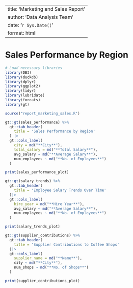 
---
title: 'Marketing and Sales Report'
author: 'Data Analysis Team'
date: '`r Sys.Date()`'
format: html
---

# Sales Performance by Region

```r
# Load necessary libraries
library(DBI)
library(duckdb)
library(dplyr)
library(ggplot2)
library(tidyr)
library(lubridate)
library(forcats)
library(gt)

source("report_marketing_sales.R")
```


```r
gt::gt(sales_performance) %>%
  gt::tab_header(
    title = 'Sales Performance by Region'
  ) |>
  gt::cols_label(
    city = md("**City**"),
    total_salary = md("**Total Salary**"),
    avg_salary ~ md("**Average Salary**"),
    num_employees ~ md("**No. of Employees**")
  )
```

```r
print(sales_performance_plot)
```

```r
gt::gt(salary_trends) %>%
  gt::tab_header(
    title = 'Employee Salary Trends Over Time'
  )|>
  gt::cols_label(
    hire_year = md("**Hire Year**"),
    avg_salary ~ md("**Average Salary**"),
    num_employees ~ md("**No. of Employees**")
  )
```

```r
print(salary_trends_plot)
```

```r
gt::gt(supplier_contributions) %>%
  gt::tab_header(
    title = 'Supplier Contributions to Coffee Shops'
  )|>
  gt::cols_label(
    supplier_name = md("**Name**"),
    city ~ md("**City**"),
    num_shops ~ md("**No. of Shops**")
  )
```

```r
print(supplier_contributions_plot)
```



